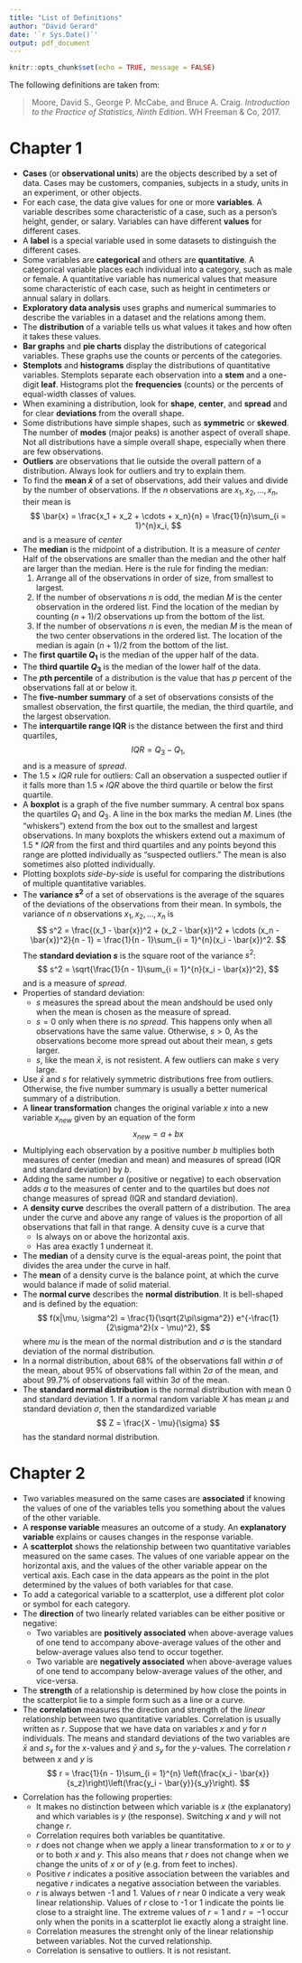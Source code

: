```yaml
---
title: "List of Definitions"
author: "David Gerard"
date: '`r Sys.Date()`'
output: pdf_document
---
```


```r
knitr::opts_chunk$set(echo = TRUE, message = FALSE)
```

The following definitions are taken from:

> Moore, David S., George P. McCabe, and Bruce A. Craig. _Introduction to the Practice of Statistics, Ninth Edition_. WH Freeman & Co, 2017.

# Chapter 1

- **Cases** (or **observational units**) are the objects described by a set of data. Cases may be customers, companies, subjects in a study, units in an experiment, or other objects.
- For each case, the data give values for one or more **variables**. A variable describes some characteristic of a case, such as a person's height, gender, or salary. Variables can have different **values** for different cases.
- A **label** is a special variable used in some datasets to distinguish the different cases.
- Some variables are **categorical** and others are **quantitative**. A categorical variable places each individual into a category, such as male or female. A quantitative variable has numerical values that measure some characteristic of each case, such as height in centimeters or annual salary in dollars.
- **Exploratory data analysis** uses graphs and numerical summaries to describe the variables in a dataset and the relations among them.
- The **distribution** of a variable tells us what values it takes and how often it takes these values.
- **Bar graphs** and **pie charts** display the distributions of categorical variables. These graphs use the counts or percents of the categories.
- **Stemplots** and **histograms** display the distributions of quantitative variables. Stemplots separate each observation into a **stem** and a one-digit **leaf**. Histograms plot the **frequencies** (counts) or the percents of equal-width classes of values.
- When examining a distribution, look for **shape**, **center**, and **spread** and for clear **deviations** from the overall shape.
- Some distributions have simple shapes, such as **symmetric** or **skewed**. The number of **modes** (major peaks) is another aspect of overall shape. Not all distributions have a simple overall shape, especially when there are few observations.
- **Outliers** are observations that lie outside the overall pattern of a distribution. Always look for outliers and try to explain them.
- To find the **mean $\bar{x}$** of a set of observations, add their values and divide by the number of observations. If the $n$ observations are $x_1,x_2,\ldots,x_n$, their mean is
$$
\bar{x} = \frac{x_1 + x_2 + \cdots + x_n}{n} = \frac{1}{n}\sum_{i = 1}^{n}x_i,
$$
and is a measure of *center*
- The **median** is the midpoint of a distribution. It is a measure of *center* Half of the observations are smaller than the median and the other half are larger than the median. Here is the rule for finding the median:
    1. Arrange all of the observations in order of size, from smallest to largest.
    2. If the number of observations $n$ is odd, the median $M$ is the center observation in the ordered list. Find the location of the median by counting $(n + 1) / 2$ observations up from the bottom of the list.
    3. If the number of observations $n$ is even, the median $M$ is the mean of the two center observations in the ordered list. The location of the median is again $(n + 1) / 2$ from the bottom of the list.
- The **first quartile $Q_1$** is the median of the upper half of the data.
- The **third quartile $Q_3$** is the median of the lower half of the data.
- The **$p$th percentile** of a distribution is the value that has $p$ percent of the observations fall at or below it.
- The **five-number summary** of a set of observations consists of the smallest observation, the first quartile, the median, the third quartile, and the largest observation.
- The **interquartile range IQR** is the distance between the first and third quartiles,
$$
IQR = Q_3 - Q_1,
$$
and is a measure of *spread*.
- The $1.5 \times IQR$ rule for outliers: Call an observation a suspected outlier if it falls more than $1.5 \times IQR$ above the third quartile or below the first quartile.
- A **boxplot** is a graph of the five number summary. A central box spans the quartiles $Q_1$ and $Q_3$. A line in the box marks the median $M$. Lines (the "whiskers") extend from the box out to the smallest and largest observations. In many boxplots the whiskers extend out a maximum of $1.5 * IQR$ from the first and third quartiles and any points beyond this range are plotted individually as "suspected outliers." The mean is also sometimes also plotted individually.
- Plotting boxplots *side-by-side* is useful for comparing the distributions of multiple quantitative variables.
- The **variance $s^2$** of a set of observations is the average of the squares of the deviations of the observations from their mean. In symbols, the variance of $n$ observations $x_1,x_2,\ldots,x_n$ is
$$
s^2 = \frac{(x_1 - \bar{x})^2 + (x_2 - \bar{x})^2 + \cdots (x_n - \bar{x})^2}{n - 1} = \frac{1}{n - 1}\sum_{i = 1}^{n}(x_i - \bar{x})^2.
$$
The **standard deviation $s$** is the square root of the variance $s^2$:
$$
s^2 = \sqrt{\frac{1}{n - 1}\sum_{i = 1}^{n}(x_i - \bar{x})^2},
$$
and is a measure of *spread*.
- Properties of standard deviation:
    - $s$ measures the spread about the mean andshould be used only when the mean is chosen as the measure of spread.
    - $s = 0$ only when there is *no spread*. This happens only when all observations have the same value. Otherwise, $s > 0$, As the observations become more spread out about their mean, $s$ gets larger.
    - $s$, like the mean $\bar{x}$, is not resistent. A few outliers can make $s$ very large.
- Use $\bar{x}$ and $s$ for relatively symmetric distributions free from outliers. Otherwise, the five number summary is usually a better numerical summary of a distribution.
- A **linear transformation** changes the original variable $x$ into a new variable $x_{new}$ given by an equation of the form
$$
x_{new} = a + bx
$$
- Multiplying each observation by a positive number $b$ multiplies both measures of center (median and mean) and measures of spread (IQR and standard deviation) by $b$.
- Adding the same number $a$ (positive or negative) to each observation adds $a$ to the measures of center and to the quartiles but does *not* change measures of spread (IQR and standard deviation).
- A **density curve** describes the overall pattern of a distribution. The area under the curve and above any range of values is the proportion of all observations that fall in that range. A density cuve is a curve that
    - Is always on or above the horizontal axis.
    - Has area exactly 1 underneat it.
- The **median** of a density curve is the equal-areas point, the point that divides the area under the curve in half.
- The **mean** of a density curve is the balance point, at which the curve would balance if made of solid material.
- The **normal curve** describes the **normal distribution**. It is bell-shaped and is defined by the equation:
$$
f(x|\mu, \sigma^2) = \frac{1}{\sqrt{2\pi\sigma^2}} e^{-\frac{1}{2\sigma^2}(x - \mu)^2},
$$
where $mu$ is the mean of the normal distribution and $\sigma$ is the standard deviation of the normal distribution.
- In a normal distribution, about 68\% of the observations fall within $\sigma$ of the mean, about 95\% of observations fall within $2\sigma$ of the mean, and about 99.7\% of observations fall within $3\sigma$ of the mean.
- The **standard normal distribution** is the normal distribution with mean 0 and standard deviation 1. If a normal random variable $X$ has mean $\mu$ and standard deviation $\sigma$, then the standardized variable \
$$
Z = \frac{X - \mu}{\sigma}
$$
has the standard normal distribution.

# Chapter 2

- Two variables measured on the same cases are **associated** if knowing the values of one of the variables tells you something about the values of the other variable.
- A **response variable** measures an outcome of a study. An **explanatory variable** explains or causes changes in the response variable.
- A **scatterplot** shows the relationship between two quantitative variables measured on the same cases. The values of one variable appear on the horizontal axis, and the values of the other variable appear on the vertical axis. Each case in the data appears as the point in the plot determined by the values of both variables for that case.
- To add a categorical variable to a scatterplot, use a different plot color or symbol for each category.
- The **direction** of two linearly related variables can be either positive or negative:
    - Two variables are **positively associated** when above-average values of one tend to accompany above-average values of the other and below-average values also tend to occur together.
    - Two variable are **negatively associated** when above-average values of one tend to accompany below-average values of the other, and vice-versa.
- The **strength** of a relationship is determined by how close the points in the scatterplot lie to a simple form such as a line or a curve.
- The **correlation** measures the direction and strength of the *linear* relationship between two quantitative variables. Correlation is usually written as $r$. Suppose that we have data on variables $x$ and $y$ for $n$ individuals. The means and standard deviations of the two variables are $\bar{x}$ and $s_x$ for the $x$-values and $\bar{y}$ and $s_y$ for the $y$-values. The correlation $r$ between $x$ and $y$ is
$$
r = \frac{1}{n - 1}\sum_{i = 1}^{n} \left(\frac{x_i - \bar{x}}{s_z}\right)\left(\frac{y_i - \bar{y}}{s_y}\right).
$$
- Correlation has the following properties:
    - It makes no distinction between which variable is $x$ (the explanatory) and which variables is $y$ (the response). Switching $x$ and $y$ will not change $r$.
    - Correlation requires both variables be quantitative.
    - $r$ does not change when we apply a linear transformation to $x$ or to $y$ or to both $x$ and $y$. This also means that $r$ does not change when we change the units of $x$ or of $y$ (e.g. from feet to inches).
    - Positive $r$ indicates a positive association between the variables and negative $r$ indicates a negative association between the variables.
    - $r$ is always betwen -1 and 1. Values of $r$ near 0 indicate a very weak linear relationship. Values of $r$ close to -1 or 1 indicate the points lie close to a straight line. The extreme values of $r = 1$ and $r = -1$ occur only when the ponits in a scatterplot lie exactly along a straight line.
    - Correlation measures the strenght only of the linear relationship between variables. Not the curved relationship.
    - Correlation is sensative to outliers. It is not resistant.
    



